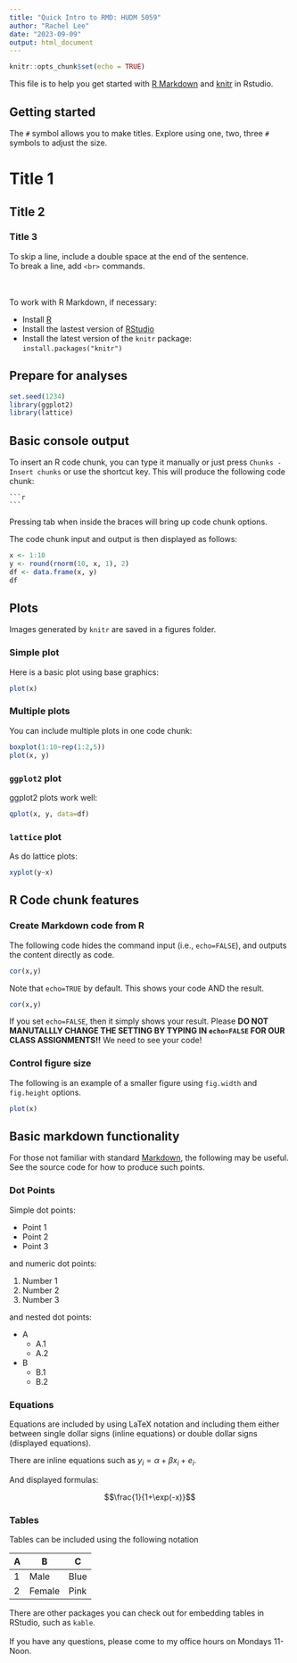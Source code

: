 ---
title: "Quick Intro to RMD: HUDM 5059"
author: "Rachel Lee"
date: "2023-09-09"
output: html_document
---

```{r setup, include=FALSE}
knitr::opts_chunk$set(echo = TRUE)
```

This file is to help you get started with [R Markdown](http://www.rstudio.org/docs/authoring/using_markdown) and [knitr](http://yihui.name/knitr/) in Rstudio.



## Getting started
The `#` symbol allows you to make titles. Explore using one, two, three `#` symbols to adjust the size.  

# Title 1
## Title 2
### Title 3

To skip a line, include a double space at the end of the sentence.  
To break a line, add `<br>` commands.
<br>
<br>
<br>

To work with R Markdown, if necessary:

* Install [R](http://www.r-project.org/)
* Install the lastest version of [RStudio](http://rstudio.org/download/)
* Install the latest version of the `knitr` package: `install.packages("knitr")`


## Prepare for analyses
```{r }
set.seed(1234)
library(ggplot2)
library(lattice)
```


## Basic console output
To insert an R code chunk, you can type it manually or just press `Chunks - Insert chunks` or use the shortcut key. This will produce the following code chunk:

    ```{r}
    
    ```

Pressing tab when inside the braces will bring up code chunk options.


The code chunk input and output is then displayed as follows:

```{r}
x <- 1:10
y <- round(rnorm(10, x, 1), 2)
df <- data.frame(x, y)
df
```

## Plots
Images generated by `knitr` are saved in a figures folder.

### Simple plot
Here is a basic plot using base graphics:

```{r}
plot(x)
```


### Multiple plots
You can include multiple plots in one code chunk:

```{r}
boxplot(1:10~rep(1:2,5))
plot(x, y)
```

### `ggplot2` plot
ggplot2 plots work well:

```{r}
qplot(x, y, data=df)
```

### `lattice` plot
As do lattice plots:

```{r}
xyplot(y~x)
```


## R Code chunk features
### Create Markdown code from R
The following code hides the command input (i.e., `echo=FALSE`), and outputs the content directly as code.
```{r}
cor(x,y)
```
Note that `echo=TRUE` by default. This shows your code AND the result.

```{r, echo=FALSE}
cor(x,y)
```
If you set `echo=FALSE`, then it simply shows your result. Please **DO NOT MANUTALLLY CHANGE THE SETTING BY TYPING IN `echo=FALSE` FOR OUR CLASS ASSIGNMENTS!!** We need to see your code!


### Control figure size
The following is an example of a smaller figure using `fig.width` and `fig.height` options.

```{r, fig.width=3, fig.height=3}
plot(x)
```

## Basic markdown functionality
For those not familiar with standard [Markdown](http://daringfireball.net/projects/markdown/), the following may be useful.
See the source code for how to produce such points.

### Dot Points
Simple dot points:

* Point 1
* Point 2
* Point 3

and numeric dot points:

1. Number 1
2. Number 2
3. Number 3

and nested dot points:

* A
    * A.1
    * A.2
* B
    * B.1
    * B.2


### Equations
Equations are included by using LaTeX notation and including them either between single dollar signs (inline equations) or double dollar signs (displayed equations).  

There are inline equations such as $y_i = \alpha + \beta x_i + e_i$.

And displayed formulas:

$$\frac{1}{1+\exp(-x)}$$


### Tables
Tables can be included using the following notation

A   |   B    | C
--- |  ---   | ---
1   |  Male  | Blue
2   | Female | Pink


There are other packages you can check out for embedding tables in RStudio, such as `kable`.
<br>
<br>
If you have any questions, please come to my office hours on Mondays 11-Noon.
